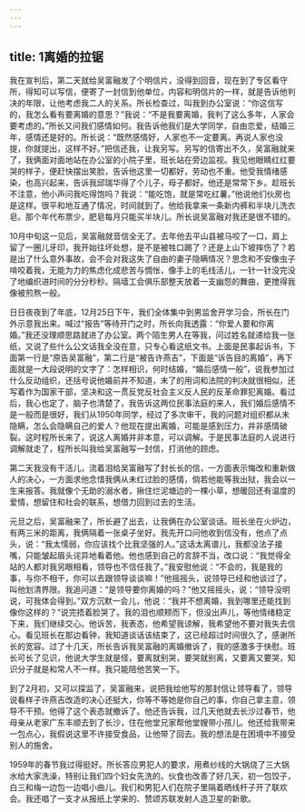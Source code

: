 ```yaml
---
---
---
```

title: 1离婚的拉锯
---




我在宣判后，第二天就给吴富融发了个明信片，没得到回音，现在到了专区看守所，得知可以写信，便寄了一封信到他单位，内容和明信片的一样，就是告诉他判决的年限，让他考虑我二人的关系。所长检查过，叫我到办公室说：“你这信写的，我怎么看有要离婚的意思？”我说：“不是我要离婚，我判了这么多年，人家会要考虑的。”所长又问我们感情如何。我告诉他我们是大学同学，自由恋爱，结婚三年，感情还是好的。所长说：“既然感情好，人家也不一定要离。再说人家也没提，你就提出，这样不好。”把信还我，让我另写。另写的信寄出不久，吴富融就来了，我俩面对面地站在办公室的小院子里，班长站在旁边监视。我见他眼睛红红要哭的样子，便赶快摆出笑脸，告诉他这里一切都好，劳动也不重。他受我情绪感染，也高兴起来，告诉我邱瑞华得了个儿子，母子都好。他还是常常下乡。趁班长不注意，他小声问我吃得饱吗？我说：“能吃饱，就是常吃红薯。”他说他们伙房也是这样。很平和地互通了情况，时间就到了。他给我拿来一条新内裤和半块儿洗衣皂。那个年代布票少，肥皂每月只能买半块儿。所长说吴富融对我还是很不错的。

10月中旬这一见后，吴富融就音信全无了。去年他去平山县被马咬了一口，肩上留了一圈儿牙印，我开始往坏处想，是不是被牲口踢了？还是上山下坡摔伤了？若是出了什么意外事故，会不会对我这失了自由的妻子隐瞒情况？思念和不安像虫子啃咬着我，无能为力的焦虑化成悲苦与惆怅，像手上的毛线活儿，一针一针没完没了地编织进时间的分分秒秒。隔墙工会俱乐部整天放着一支幽怨的舞曲，更搅得我像被煎熬一般。

日日夜夜到了年底，12月25日下午，我们全体集中到男监舍开学习会，所长在门外示意我出来。喊过“报告”等待开门之时，所长向我透露：“你爱人要和你离婚。”我还没理顺思路就进了办公室。两个陌生男人在等我，问过姓名就递给我一张纸，又说了些什么公文话我全没在意，只专心看这纸文书。上面是民事起诉书，下面第一行是“原告吴富融”，第二行是“被告许燕吉”，下面是“诉告目的离婚”，再下面就是一大段说明的文字了：怎样相识，何时结婚，“婚后感情一般”，说我参加过什么反动组织，还括号说他婚前并不知道，末了的用词和法院的判决就很相似，还写着作为国家干部，坚决和这一贯反党反社会主义反人民的反革命罪犯离婚。看过后，我心也定了，脑子也清楚了，我告诉这两位民事法庭的来人，我们婚后感情不是一般而是很好，我们从1950年同学，经过了多次审干，我的问题对组织都从未隐瞒，怎么会隐瞒自己的爱人？他现在提出离婚，可能是感到压力，并非感情破裂。这时程所长来了，说这人离婚并非本意，可以调解。于是民事法庭的人说进行调解就走了，程所长叫我给吴富融写一封信，打消他的顾虑。

第二天我没有干活儿，流着泪给吴富融写了封长长的信，一方面表示悔改和重新做人的决心，一方面求他念惜我俩从未红过脸的感情，倘若他能等我出狱，我会以一生来报答。我就像个无助的溺水者，揪住烂泥塘边的一棵小草，想暖回还有温度的爱情，想留住和社会的联系，想借力回到过去的生活。

元旦之后，吴富融来了，所长避了出去，让我俩在办公室谈话。班长坐在火炉边，有两三米的距离，我俩隔着一张桌子坐好。我先开口问他收到信没有，他点了点头，说：“我太懦弱，你应该找个比我坚强的人。”这话太离谱儿，我都没法子接嘴，只能皱起眉头诧异地看着他。他也感到自己的言辞不当，改口说：“我觉得全站的人都对我另眼相看，领导也不信任我了。”我安慰他说：“不会的，我是我的事，与你不相干，你可以去跟领导谈谈嘛！”他摇摇头，说领导已经和他谈过了，叫他划清界限。我追问道：“是领导要你离婚的吗？”他又摇摇头，说：“领导没明说，可我体会得到。”双方沉默一会儿，他说：“我并不想离婚，我到哪里还能找到像你这样的？”说完捂着脸哭了。我的泪也顺颊而下，但没出声儿，等他情绪稳定下来，我们继续交心。他诉苦，我表态，他希望我谅解，我希望他不要对我失去信心。看见班长在那边看钟，我知道谈话该结束了，这已经超过时间很久了，感谢所长的宽容。过了十几天，所长告诉我吴富融的离婚撤诉了，我的感激多于快慰。班长可长了见识，他说大学生就是怪，要离就别哭，要哭就别离，又要离又要哭，知识分子就是和常人不一样。我只能陪他苦笑一下。

到了2月初，又可以探监了，吴富融来，说把我给他写的那封信让领导看了，领导说看样子许燕吉改造的决心还挺大，你等不等她是你自己的事，你自己拿主意，领导不干预。他得了这个表态就撤诉了。他还告诉我，过几天他就去长沙过春节，他母亲从老家广东丰顺去到了长沙，住在他堂兄家帮他堂嫂带小孩儿。他还给我带来一包点心，我假说这里不许接受食品，让他带了回去。我的想法是在困境中不接受别人的施舍。

1959年的春节我过得挺好。所长答应男犯人的要求，用煮纱线的大锅烧了三大锅水给大家洗澡，特别让我们四个妇女先洗的。伙食也改善了好几天，初一包饺子，白三和梅一边包一边唱小曲儿。我们和男犯人们在院子里隔着晒线杆子开了联欢会。我还唱了一支才从报纸上学来的、赞颂苏联发射人造卫星的新歌。